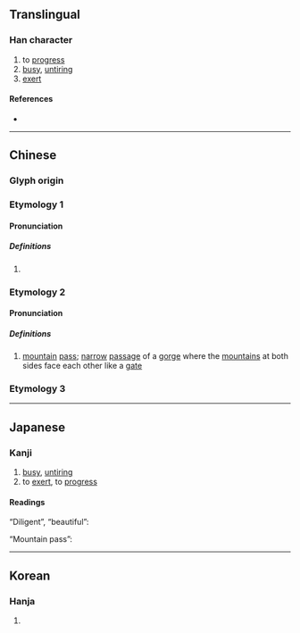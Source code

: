 {{character info/new}}
==Translingual==

===Han character===
{{Han char|rn=8|rad=亠|as=19|sn=21|four=00107|canj=YHBM|ids=⿱亠舋}}

# to [[progress]]
# [[busy]], [[untiring]]
# [[exert]]

====References====
* {{Han ref|kx=0090.010|dkj=00342|hdz=10294.120|uh=4EB9|ud=20153|bh=F6D6|bd=63190}}

----

==Chinese==
{{zh-forms}}

===Glyph origin===
{{Han etym}}

===Etymology 1===
====Pronunciation====
{{zh-pron
|m=wěi
|c=mei5
|mc=2
|oc=2,1
|ma=
|cat=a,v
}}

=====Definitions=====
{{zh-hanzi}}

# {{rfdef|zh}}

===Etymology 2===
====Pronunciation====
{{zh-pron
|m=mén
|c=mun4
|mc=1
|oc=1,2
|ma=
|cat=n
}}

=====Definitions=====
{{zh-hanzi}}

# [[mountain]] [[pass]]; [[narrow]] [[passage]] of a [[gorge]] where the [[mountain]]s at both sides face each other like a [[gate]]

===Etymology 3===
{{zh-see|眉|v}}

----

==Japanese==

===Kanji===
{{ja-kanji|grade=uc|rs=亠19}}

# [[busy]], [[untiring]]
# to [[exert]], to [[progress]]

====Readings====
“Diligent”, “beautiful”:
{{ja-readings
|goon=み
|kanon=び
|kun=つと-める, うつく-し.い
}}

“Mountain pass”:
{{ja-readings
|goon=もん
|kanon=ぼん
}}

----

==Korean==

===Hanja===
{{ko-hanja|hangeul=[[미]], [[문]]|rv=mi, mun|mr=mi, mun}}

# {{defn|lang=ko|sort=亠19}}